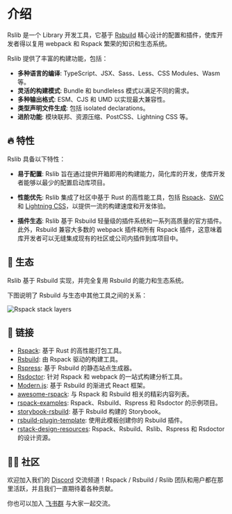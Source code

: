 # 介绍

Rslib 是一个 Library 开发工具，它基于 [Rsbuild](https://rsbuild.dev/zh/) 精心设计的配置和插件，使库开发者得以复用 webpack 和 Rspack 繁荣的知识和生态系统。

Rslib 提供了丰富的构建功能，包括：

- **多种语言的编译**: TypeScript、JSX、Sass、Less、CSS Modules、Wasm 等。
- **灵活的构建模式**: Bundle 和 bundleless 模式以满足不同的需求。
- **多种输出格式**: ESM、CJS 和 UMD 以实现最大兼容性。
- **类型声明文件生成**: 包括 isolated declarations。
- **进阶功能**: 模块联邦、资源压缩、PostCSS、Lightning CSS 等。

## 🔥 特性

Rslib 具备以下特性：

- **易于配置**: Rslib 旨在通过提供开箱即用的构建能力，简化库的开发，使库开发者能够以最少的配置启动库项目。

- **性能优先**: Rslib 集成了社区中基于 Rust 的高性能工具，包括 [Rspack](https://rspack.dev/zh/)、[SWC](https://swc.rs/) 和 [Lightning CSS](https://lightningcss.dev/)，以提供一流的构建速度和开发体验。

- **插件生态**: Rslib 基于 Rsbuild 轻量级的插件系统和一系列高质量的官方插件。此外，Rsbuild 兼容大多数的 webpack 插件和所有 Rspack 插件，这意味着库开发者可以无缝集成现有的社区或公司内插件到库项目中。

## 🎯 生态

Rslib 基于 Rsbuild 实现，并完全复用 Rsbuild 的能力和生态系统。

下图说明了 Rsbuild 与生态中其他工具之间的关系：

![Rspack stack layers](https://assets.rspack.dev/rsbuild/assets/rspack-stack-layers.png)

## 🦀 链接

- [Rspack](https://github.com/web-infra-dev/rspack): 基于 Rust 的高性能打包工具。
- [Rsbuild](https://github.com/web-infra-dev/rsbuild): 由 Rspack 驱动的构建工具。
- [Rspress](https://github.com/web-infra-dev/rspress): 基于 Rsbuild 的静态站点生成器。
- [Rsdoctor](https://github.com/web-infra-dev/rsdoctor): 针对 Rspack 和 webpack 的一站式构建分析工具。
- [Modern.js](https://github.com/web-infra-dev/modern.js): 基于 Rsbuild 的渐进式 React 框架。
- [awesome-rspack](https://github.com/web-infra-dev/awesome-rspack): 与 Rspack 和 Rsbuild 相关的精彩内容列表。
- [rspack-examples](https://github.com/rspack-contrib/rspack-examples): Rspack、Rsbuild、Rspress 和 Rsdoctor 的示例项目。
- [storybook-rsbuild](https://github.com/rspack-contrib/storybook-rsbuild): 基于 Rsbuild 构建的 Storybook。
- [rsbuild-plugin-template](https://github.com/rspack-contrib/rsbuild-plugin-template): 使用此模板创建你的 Rsbuild 插件。
- [rstack-design-resources](https://github.com/rspack-contrib/rstack-design-resources): Rspack、Rsbuild、Rslib、Rspress 和 Rsdoctor 的设计资源。

## 🧑‍💻 社区

欢迎加入我们的 [Discord](https://discord.gg/XsaKEEk4mW) 交流频道！Rspack / Rsbuild / Rslib 团队和用户都在那里活跃，并且我们一直期待着各种贡献。

你也可以加入 [飞书群](https://applink.feishu.cn/client/chat/chatter/add_by_link?link_token=3c3vca77-bfc0-4ef5-b62b-9c5c9c92f1b4) 与大家一起交流。
